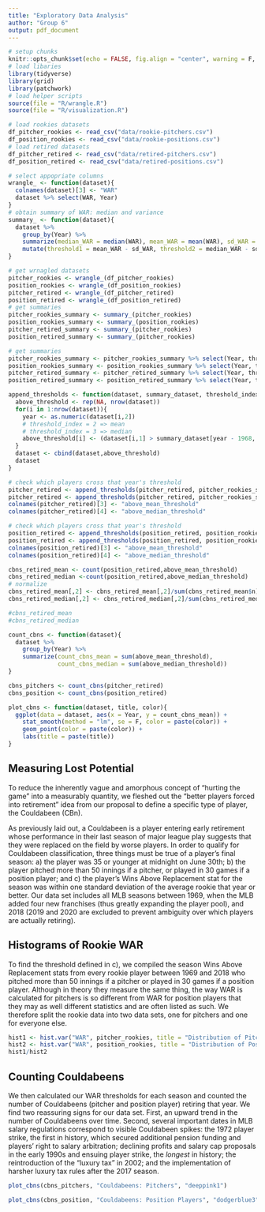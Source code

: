 ```yaml
---
title: "Exploratory Data Analysis"
author: "Group 6"
output: pdf_document
---
```


```r
# setup chunks
knitr::opts_chunk$set(echo = FALSE, fig.align = "center", warning = F, message = F)
# load libaries
library(tidyverse)
library(grid)
library(patchwork)
# load helper scripts
source(file = "R/wrangle.R")
source(file = "R/visualization.R")
```

```r
# load rookies datasets
df_pitcher_rookies <- read_csv("data/rookie-pitchers.csv")
df_position_rookies <- read_csv("data/rookie-positions.csv")
# load retired datasets
df_pitcher_retired <- read_csv("data/retired-pitchers.csv")
df_position_retired <- read_csv("data/retired-positions.csv")
```

```r
# select appopriate columns
wrangle_ <- function(dataset){
  colnames(dataset)[3] <- "WAR"
  dataset %>% select(WAR, Year)
}
# obtain summary of WAR: median and variance
summary_ <- function(dataset){
  dataset %>% 
    group_by(Year) %>%
    summarize(median_WAR = median(WAR), mean_WAR = mean(WAR), sd_WAR = sqrt(var(WAR))) %>%
    mutate(threshold1 = mean_WAR - sd_WAR, threshold2 = median_WAR - sd_WAR)
}
```

```r
# get wrnagled datasets
pitcher_rookies <- wrangle_(df_pitcher_rookies)
position_rookies <- wrangle_(df_position_rookies)
pitcher_retired <- wrangle_(df_pitcher_retired)
position_retired <- wrangle_(df_position_retired)
# get summaries
pitcher_rookies_summary <- summary_(pitcher_rookies)
position_rookies_summary <- summary_(position_rookies)
pitcher_retired_summary <- summary_(pitcher_rookies)
position_retired_summary <- summary_(pitcher_rookies)
```

```r
# get summaries
pitcher_rookies_summary <- pitcher_rookies_summary %>% select(Year, threshold1, threshold2)
position_rookies_summary <- position_rookies_summary %>% select(Year, threshold1, threshold2)
pitcher_retired_summary <- pitcher_retired_summary %>% select(Year, threshold1, threshold2)
position_retired_summary <- position_retired_summary %>% select(Year, threshold1, threshold2)
```


```r
append_thresholds <- function(dataset, summary_dataset, threshold_index){
  above_threshold <- rep(NA, nrow(dataset))
  for(i in 1:nrow(dataset)){
    year <- as.numeric(dataset[i,2])
    # threshold_index = 2 => mean
    # threshold_index = 3 => median
    above_threshold[i] <- (dataset[i,1] > summary_dataset[year - 1968, threshold_index])
  }
  dataset <- cbind(dataset,above_threshold)
  dataset
}
```

```r
# check which players cross that year's threshold
pitcher_retired <- append_thresholds(pitcher_retired, pitcher_rookies_summary, 2)
pitcher_retired <- append_thresholds(pitcher_retired, pitcher_rookies_summary, 3)
colnames(pitcher_retired)[3] <- "above_mean_threshold"
colnames(pitcher_retired)[4] <- "above_median_threshold"
```

```r
# check which players cross that year's threshold
position_retired <- append_thresholds(position_retired, position_rookies_summary, 2)
position_retired <- append_thresholds(position_retired, position_rookies_summary, 3)
colnames(position_retired)[3] <- "above_mean_threshold"
colnames(position_retired)[4] <- "above_median_threshold"
```

```r
cbns_retired_mean <- count(position_retired,above_mean_threshold)
cbns_retired_median <-count(position_retired,above_median_threshold)
# normalize
cbns_retired_mean[,2] <- cbns_retired_mean[,2]/sum(cbns_retired_mean$n)
cbns_retired_median[,2] <- cbns_retired_median[,2]/sum(cbns_retired_median$n)
```

```r
#cbns_retired_mean
#cbns_retired_median
```

```r
count_cbns <- function(dataset){
  dataset %>% 
    group_by(Year) %>%
    summarize(count_cbns_mean = sum(above_mean_threshold), 
              count_cbns_median = sum(above_median_threshold))
}
```

```r
cbns_pitchers <- count_cbns(pitcher_retired)
cbns_position <- count_cbns(position_retired)
```

```r
plot_cbns <- function(dataset, title, color){
  ggplot(data = dataset, aes(x = Year, y = count_cbns_mean)) + 
    stat_smooth(method = "lm", se = F, color = paste(color)) +
    geom_point(color = paste(color)) +
    labs(title = paste(title))
}
```

## Measuring Lost Potential

To reduce the inherently vague and amorphous concept of "hurting the game" into a measurably quantity, we fleshed out the "better players forced into retirement" idea from our proposal to define a specific type of player, the Couldabeen (CBn).

As previously laid out, a Couldabeen is a player entering early retirement whose performance in their last season of major league play suggests that they were replaced on the field by worse players. In order to qualify for Couldabeen classification, three things must be true of a player's final season: a) the player was 35 or younger at midnight on June 30th; b) the player pitched more than 50 innings if a pitcher, or played in 30 games if a position player; and c) the player's Wins Above Replacement stat for the season was within one standard deviation of the average rookie that year or better. Our data set includes all MLB seasons between 1969, when the MLB added four new franchises (thus greatly expanding the player pool), and 2018 (2019 and 2020 are excluded to prevent ambiguity over which players are actually retiring).

## Histograms of Rookie WAR

To find the threshold defined in c), we compiled the season Wins Above Replacement stats from every rookie player between 1969 and 2018 who pitched more than 50 innings if a pitcher or played in 30 games if a position player. Although in theory they measure the same thing, the way WAR is calculated for pitchers is so different from WAR for position players that they may as well different statistics and are often listed as such. We therefore split the rookie data into two data sets, one for pitchers and one for everyone else.

```r
hist1 <- hist.var("WAR", pitcher_rookies, title = "Distribution of Pitcher WAR in Rookie Season Between 1969 and 2018")
hist2 <- hist.var("WAR", position_rookies, title = "Distribution of Position Player WAR in Rookie Season Between 1969 and 2018")
hist1/hist2
```

\newpage

## Counting Couldabeens

We then calculated our WAR thresholds for each season and counted the number of Couldabeens (pitcher and position player) retiring that year. We find two reassuring signs for our data set. First, an upward trend in the number of Couldabeens over time. Second, several important dates in MLB salary regulations correspond to visible Couldabeen spikes: the 1972 player strike, the first in history, which secured additional pension funding and players' right to salary arbitration; declining profits and salary cap proposals in the early 1990s and ensuing player strike, the *longest* in history; the reintroduction of the "luxury tax" in 2002; and the implementation of harsher luxury tax rules after the 2017 season.

```r
plot_cbns(cbns_pitchers, "Couldabeens: Pitchers", "deeppink1")
```

```r
plot_cbns(cbns_position, "Couldabeens: Position Players", "dodgerblue3")
```







